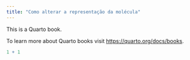 ```yaml
---
title: "Como alterar a representação da molécula"
---
```


This is a Quarto book.

To learn more about Quarto books visit <https://quarto.org/docs/books>.

```r
1 + 1
```
